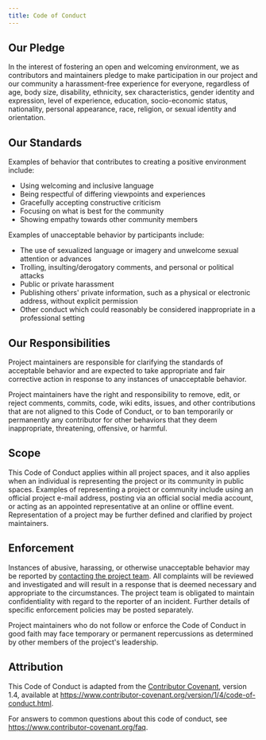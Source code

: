 ```yaml
---
title: Code of Conduct
---
```


## Our Pledge

In the interest of fostering an open and welcoming environment, we as
contributors and maintainers pledge to make participation in our project and
our community a harassment-free experience for everyone, regardless of age,
body size, disability, ethnicity, sex characteristics, gender identity and
expression, level of experience, education, socio-economic status, nationality,
personal appearance, race, religion, or sexual identity and orientation.

## Our Standards

Examples of behavior that contributes to creating a positive environment
include:

* Using welcoming and inclusive language
* Being respectful of differing viewpoints and experiences
* Gracefully accepting constructive criticism
* Focusing on what is best for the community
* Showing empathy towards other community members

Examples of unacceptable behavior by participants include:

* The use of sexualized language or imagery and unwelcome sexual attention or
  advances
* Trolling, insulting/derogatory comments, and personal or political attacks
* Public or private harassment
* Publishing others' private information, such as a physical or electronic
  address, without explicit permission
* Other conduct which could reasonably be considered inappropriate in a
  professional setting

## Our Responsibilities

Project maintainers are responsible for clarifying the standards of acceptable
behavior and are expected to take appropriate and fair corrective action in
response to any instances of unacceptable behavior.

Project maintainers have the right and responsibility to remove, edit, or
reject comments, commits, code, wiki edits, issues, and other contributions
that are not aligned to this Code of Conduct, or to ban temporarily or
permanently any contributor for other behaviors that they deem inappropriate,
threatening, offensive, or harmful.

## Scope

This Code of Conduct applies within all project spaces, and it also applies
when an individual is representing the project or its community in public
spaces. Examples of representing a project or community include using an
official project e-mail address, posting via an official social media account,
or acting as an appointed representative at an online or offline event.
Representation of a project may be further defined and clarified by project
maintainers.

## Enforcement

Instances of abusive, harassing, or otherwise unacceptable behavior may be
reported by [contacting the project team][contact]. All
complaints will be reviewed and investigated and will result in a response that
is deemed necessary and appropriate to the circumstances. The project team is
obligated to maintain confidentiality with regard to the reporter of an
incident.  Further details of specific enforcement policies may be posted
separately.

Project maintainers who do not follow or enforce the Code of Conduct in good
faith may face temporary or permanent repercussions as determined by other
members of the project's leadership.

[contact]: https://docs.tenzir.com/discord

## Attribution

This Code of Conduct is adapted from the [Contributor
Covenant](https://www.contributor-covenant.org), version 1.4, available at
https://www.contributor-covenant.org/version/1/4/code-of-conduct.html.

For answers to common questions about this code of conduct, see
https://www.contributor-covenant.org/faq.
